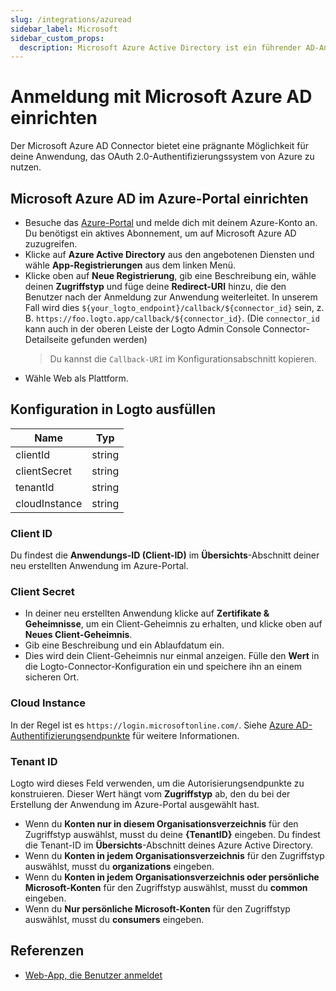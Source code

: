 ```yaml
---
slug: /integrations/azuread
sidebar_label: Microsoft
sidebar_custom_props:
  description: Microsoft Azure Active Directory ist ein führender AD-Anbieter.
---
```



# Anmeldung mit Microsoft Azure AD einrichten

Der Microsoft Azure AD Connector bietet eine prägnante Möglichkeit für deine Anwendung, das OAuth 2.0-Authentifizierungssystem von Azure zu nutzen.

<GuideTip />

## Microsoft Azure AD im Azure-Portal einrichten

- Besuche das [Azure-Portal](https://portal.azure.com/#home) und melde dich mit deinem Azure-Konto an. Du benötigst ein aktives Abonnement, um auf Microsoft Azure AD zuzugreifen.
- Klicke auf **Azure Active Directory** aus den angebotenen Diensten und wähle **App-Registrierungen** aus dem linken Menü.
- Klicke oben auf **Neue Registrierung**, gib eine Beschreibung ein, wähle deinen **Zugriffstyp** und füge deine **Redirect-URI** hinzu, die den Benutzer nach der Anmeldung zur Anwendung weiterleitet. In unserem Fall wird dies `${your_logto_endpoint}/callback/${connector_id}` sein, z. B. `https://foo.logto.app/callback/${connector_id}`. (Die `connector_id` kann auch in der oberen Leiste der Logto Admin Console Connector-Detailseite gefunden werden)
  > Du kannst die `Callback-URI` im Konfigurationsabschnitt kopieren.
- Wähle Web als Plattform.

## Konfiguration in Logto ausfüllen

| Name          | Typ    |
| ------------- | ------ |
| clientId      | string |
| clientSecret  | string |
| tenantId      | string |
| cloudInstance | string |

### Client ID

Du findest die **Anwendungs-ID (Client-ID)** im **Übersichts**-Abschnitt deiner neu erstellten Anwendung im Azure-Portal.

### Client Secret

- In deiner neu erstellten Anwendung klicke auf **Zertifikate & Geheimnisse**, um ein Client-Geheimnis zu erhalten, und klicke oben auf **Neues Client-Geheimnis**.
- Gib eine Beschreibung und ein Ablaufdatum ein.
- Dies wird dein Client-Geheimnis nur einmal anzeigen. Fülle den **Wert** in die Logto-Connector-Konfiguration ein und speichere ihn an einem sicheren Ort.

### Cloud Instance

In der Regel ist es `https://login.microsoftonline.com/`. Siehe [Azure AD-Authentifizierungsendpunkte](https://learn.microsoft.com/en-us/azure/active-directory/develop/authentication-national-cloud#azure-ad-authentication-endpoints) für weitere Informationen.

### Tenant ID

Logto wird dieses Feld verwenden, um die Autorisierungsendpunkte zu konstruieren. Dieser Wert hängt vom **Zugriffstyp** ab, den du bei der Erstellung der Anwendung im Azure-Portal ausgewählt hast.

- Wenn du **Konten nur in diesem Organisationsverzeichnis** für den Zugriffstyp auswählst, musst du deine **\{TenantID}** eingeben. Du findest die Tenant-ID im **Übersichts**-Abschnitt deines Azure Active Directory.
- Wenn du **Konten in jedem Organisationsverzeichnis** für den Zugriffstyp auswählst, musst du **organizations** eingeben.
- Wenn du **Konten in jedem Organisationsverzeichnis oder persönliche Microsoft-Konten** für den Zugriffstyp auswählst, musst du **common** eingeben.
- Wenn du **Nur persönliche Microsoft-Konten** für den Zugriffstyp auswählst, musst du **consumers** eingeben.

## Referenzen

- [Web-App, die Benutzer anmeldet](https://docs.microsoft.com/en-us/azure/active-directory/develop/scenario-web-app-sign-user-overview)
